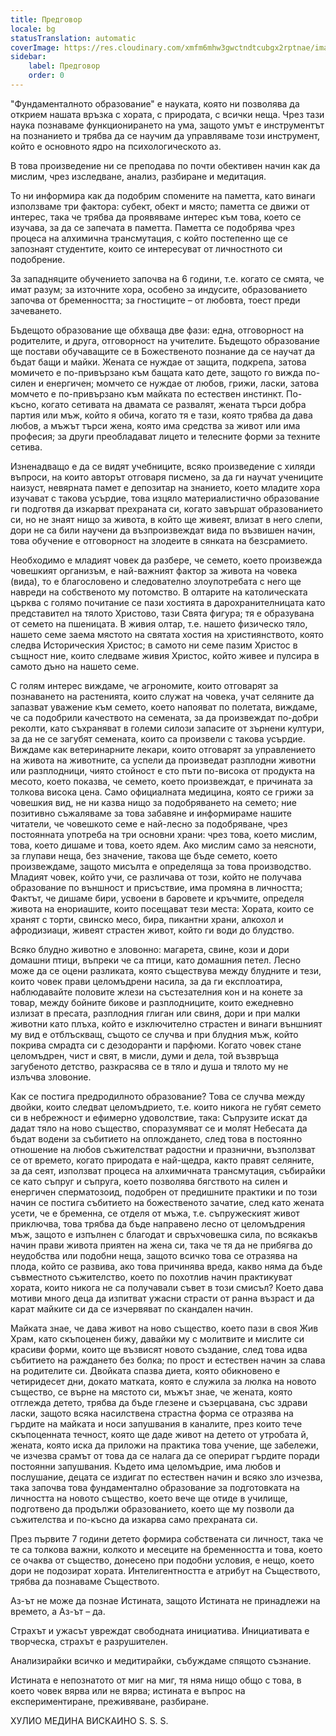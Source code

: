 ```yaml
---
title: Предговор
locale: bg
statusTranslation: automatic
coverImage: https://res.cloudinary.com/xmfm6mhw3gwctndtcubgx2rptnae/image/upload/v1740337243/small_cover_educacion_fundamental_a051170f1c.webp
sidebar:
    label: Предговор
    order: 0
---
```

"Фундаменталното образование" е науката, която ни позволява да открием нашата връзка с хората, с природата, с всички неща. Чрез тази наука познаваме функционирането на ума, защото умът е инструментът на познанието и трябва да се научим да управляваме този инструмент, който е основното ядро на психологическото аз.

В това произведение ни се преподава по почти обективен начин как да мислим, чрез изследване, анализ, разбиране и медитация.

То ни информира как да подобрим спомените на паметта, като винаги използваме три фактора: субект, обект и място; паметта се движи от интерес, така че трябва да проявяваме интерес към това, което се изучава, за да се запечата в паметта. Паметта се подобрява чрез процеса на алхимична трансмутация, с който постепенно ще се запознаят студентите, които се интересуват от личностното си подобрение.

За западняците обучението започва на 6 години, т.е. когато се смята, че имат разум; за източните хора, особено за индусите, образованието започва от бременността; за гностиците – от любовта, тоест преди зачеването.

Бъдещото образование ще обхваща две фази: една, отговорност на родителите, и друга, отговорност на учителите. Бъдещото образование ще постави обучаващите се в Божественото познание да се научат да бъдат бащи и майки. Жената се нуждае от защита, подкрепа, затова момичето е по-привързано към бащата като дете, защото го вижда по-силен и енергичен; момчето се нуждае от любов, грижи, ласки, затова момчето е по-привързано към майката по естествен инстинкт. По-късно, когато сетивата на двамата се развалят, жената търси добра партия или мъж, който я обича, когато тя е тази, която трябва да дава любов, а мъжът търси жена, която има средства за живот или има професия; за други преобладават лицето и телесните форми за техните сетива.

Изненадващо е да се видят учебниците, всяко произведение с хиляди въпроси, на които авторът отговаря писмено, за да ги научат учениците наизуст, невярната памет е депозитар на знанието, което младите хора изучават с такова усърдие, това изцяло материалистично образование ги подготвя да изкарват прехраната си, когато завършат образованието си, но не знаят нищо за живота, в който ще живеят, влизат в него слепи, дори не са били научени да възпроизвеждат вида по възвишен начин, това обучение е отговорност на злодеите в сянката на безсрамието.

Необходимо е младият човек да разбере, че семето, което произвежда човешкият организъм, е най-важният фактор за живота на човека (вида), то е благословено и следователно злоупотребата с него ще навреди на собственото му потомство. В олтарите на католическата църква с голямо почитание се пази хостията в дарохранителницата като представител на тялото Христово, тази Свята фигура; тя е образувана от семето на пшеницата. В живия олтар, т.е. нашето физическо тяло, нашето семе заема мястото на святата хостия на християнството, която следва Историческия Христос; в самото ни семе пазим Христос в същност ние, които следваме живия Христос, който живее и пулсира в самото дъно на нашето семе.

С голям интерес виждаме, че агрономите, които отговарят за познаването на растенията, които служат на човека, учат селяните да запазват уважение към семето, което напояват по полетата, виждаме, че са подобрили качеството на семената, за да произвеждат по-добри реколти, като съхраняват в големи силози запасите от зърнени култури, за да не се загубят семената, които са произвели с такова усърдие. Виждаме как ветеринарните лекари, които отговарят за управлението на живота на животните, са успели да произведат разплодни животни или разплодници, чиято стойност е сто пъти по-висока от продукта на месото, което показва, че семето, което произвеждат, е причината за толкова висока цена. Само официалната медицина, която се грижи за човешкия вид, не ни казва нищо за подобряването на семето; ние позитивно съжаляваме за това забавяне и информираме нашите читатели, че човешкото семе е най-лесно за подобряване, чрез постоянната употреба на три основни храни: чрез това, което мислим, това, което дишаме и това, което ядем. Ако мислим само за неясноти, за глупави неща, без значение, такова ще бъде семето, което произвеждаме, защото мисълта е определяща за това производство. Младият човек, който учи, се различава от този, който не получава образование по външност и присъствие, има промяна в личността; Фактът, че дишаме бири, усвоени в баровете и кръчмите, определя живота на енориашите, които посещават тези места: Хората, които се хранят с торти, свинско месо, бира, пикантни храни, алкохол и афродизиаци, живеят страстен живот, който ги води до блудство.

Всяко блудно животно е зловонно: магарета, свине, кози и дори домашни птици, въпреки че са птици, като домашния петел. Лесно може да се оцени разликата, която съществува между блудните и тези, които човек прави целомъдрени насила, за да ги експлоатира, наблюдавайте половите жлези на състезателния кон и на конете за товар, между бойните бикове и разплодниците, които ежедневно излизат в пресата, разплодния глиган или свиня, дори и при малки животни като плъха, който е изключително страстен и винаги външният му вид е отблъскващ, същото се случва и при блудния мъж, който покрива смрадта си с дезодоранти и парфюми. Когато човек стане целомъдрен, чист и свят, в мисли, думи и дела, той възвръща загубеното детство, разкрасява се в тяло и душа и тялото му не излъчва зловоние.

Как се постига предродилното образование? Това се случва между двойки, които следват целомъдрието, т.е. които никога не губят семето си в небрежност и ефимерно удоволствие, така: Съпрузите искат да дадат тяло на ново същество, споразумяват се и молят Небесата да бъдат водени за събитието на оплождането, след това в постоянно отношение на любов съжителстват радостни и празнични, възползват се от времето, когато природата е най-щедра, както правят селяните, за да сеят, използват процеса на алхимичната трансмутация, събирайки се като съпруг и съпруга, което позволява бягството на силен и енергичен сперматозоид, подобрен от предишните практики и по този начин се постига събитието на божественото зачатие, след като жената усети, че е бременна, се отделя от мъжа, т.е. съпружеският живот приключва, това трябва да бъде направено лесно от целомъдрения мъж, защото е изпълнен с благодат и свръхчовешка сила, по всякакъв начин прави живота приятен на жена си, така че тя да не прибягва до неудобства или подобни неща, защото всичко това се отразява на плода, който се развива, ако това причинява вреда, какво няма да бъде съвместното съжителство, което по похотлив начин практикуват хората, които никога не са получавали съвет в този смисъл? Което дава мотиви много деца да изпитват ужасни страсти от ранна възраст и да карат майките си да се изчервяват по скандален начин.

Майката знае, че дава живот на ново същество, което пази в своя Жив Храм, като скъпоценен бижу, давайки му с молитвите и мислите си красиви форми, които ще възвисят новото създание, след това идва събитието на раждането без болка; по прост и естествен начин за слава на родителите си. Двойката спазва диета, която обикновено е четиридесет дни, докато матката, която е служила за люлка на новото същество, се върне на мястото си, мъжът знае, че жената, която отглежда детето, трябва да бъде глезене и съзерцавана, със здрави ласки, защото всяка насилствена страстна форма се отразява на гърдите на майката и носи запушвания в каналите, през които тече скъпоценната течност, която ще даде живот на детето от утробата й, жената, която иска да приложи на практика това учение, ще забележи, че изчезва срамът от това да се налага да се оперират гърдите поради постоянни запушвания. Където има целомъдрие, има любов и послушание, децата се издигат по естествен начин и всяко зло изчезва, така започва това фундаментално образование за подготовката на личността на новото същество, което вече ще отиде в училище, подготвено да продължи образованието, което ще му позволи да съжителства и по-късно да изкарва само прехраната си.

През първите 7 години детето формира собствената си личност, така че те са толкова важни, колкото и месеците на бременността и това, което се очаква от същество, донесено при подобни условия, е нещо, което дори не подозират хората. Интелигентността е атрибут на Съществото, трябва да познаваме Съществото.

Аз-ът не може да познае Истината, защото Истината не принадлежи на времето, а Аз-ът – да.

Страхът и ужасът увреждат свободната инициатива. Инициативата е творческа, страхът е разрушителен.

Анализирайки всичко и медитирайки, събуждаме спящото съзнание.

Истината е непознатото от миг на миг, тя няма нищо общо с това, в което човек вярва или не вярва; истината е въпрос на експериментиране, преживяване, разбиране.

ХУЛИО МЕДИНА ВИСКАИНО
S. S. S.
